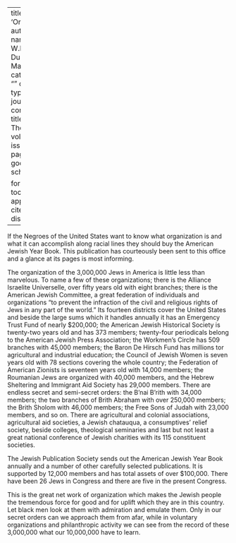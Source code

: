 
---
title: 'Organization'
author:
  - name:
      given: W.E.B.
      family: Du Bois
date: Mar. 1915
categories: 
  - ""
citation: 
  type: article-journal
  container-title: The Crisis
  volume: 9
  issue: 5
  page: 235
google-scholar: true

format:
  html:
    toc: false
    appendix-cite-as: display
---


If the Negroes of the United States want to know what organization is and what it can accomplish along racial lines they should buy the American Jewish Year Book. This publication has courteously been sent to this office and a glance at its pages is most informing.

The organization of the 3,000,000 Jews in America is little less than marvelous. To name a few of these organizations; there is the Alliance Israelite Universelle, over fifty years old with eight branches; there is the American Jewish Committee, a great federation of individuals and organizations "to prevent the infraction of the civil and religious rights of Jews in any part of the world." Its fourteen districts cover the United States and beside the large sums which it handles annually it has an Emergency Trust Fund of nearly $200,000; the American Jewish Historical Society is twenty-two years old and has 373 members; twenty-four periodicals belong to the American Jewish Press Association; the Workmen's Circle has 509 branches with 45,000 members; the Baron De Hirsch Fund has millions tor agricultural and industrial education; the Council of Jewish Women is seven years old with 78 sections covering the whole country; the Federation of American Zionists is seventeen years old with 14,000 members; the Roumanian Jews are organized with 40,000 members, and the Hebrew Sheltering and Immigrant Aid Society has 29,000 members. There are endless secret and semi-secret orders: the B'nai B'rith with 34,000 members; the two branches of Brith Abraham with over 250,000 members; the Brith Sholom with 46,000 members; the Free Sons of Judah with 23,000 members, and so on. There are agricultural and colonial associations, agricultural aid societies, a Jewish chatauqua, a consumptives' relief society, beside colleges, theological seminaries and last but not least a great national conference of Jewish charities with its 115 constituent societies.

The Jewish Publication Society sends out the American Jewish Year Book annually and a number of other carefully selected publications. It is supported by 12,000 members and has total assets of over $100,000. There have been 26 Jews in Congress and there are five in the present Congress.

This is the great net work of organization which makes the Jewish people the tremendous force for good and for uplift which they are in this country. Let black men look at them with admiration and emulate them. Only in our secret orders can we approach them from afar, while in voluntary organizations and philanthropic activity we can see from the record of these 3,000,000 what our 10,000,000 have to learn.

